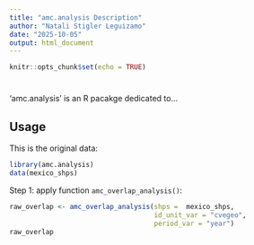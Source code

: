 ```yaml
---
title: "amc.analysis Description"
author: "Natali Stigler Leguizamo"
date: "2025-10-05"
output: html_document
---
```


```r
knitr::opts_chunk$set(echo = TRUE)
```

#

'amc.analysis' is an R pacakge dedicated to...

## Usage

This is the original data:

```r
library(amc.analysis)
data(mexico_shps)
```

Step 1: apply function `amc_overlap_analysis()`:

```r
raw_overlap <- amc_overlap_analysis(shps =  mexico_shps,
                                    id_unit_var = "cvegeo",
                                    period_var = "year")
raw_overlap
```


